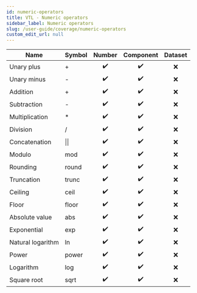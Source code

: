 ```yaml
---
id: numeric-operators
title: VTL - Numeric operators
sidebar_label: Numeric operators
slug: /user-guide/coverage/numeric-operators
custom_edit_url: null
---
```


| Name              | Symbol       |       Number       |     Component      | Dataset |
| ----------------- | :----------- | :----------------: | :----------------: | :-----: |
| Unary plus        | +            | :heavy_check_mark: | :heavy_check_mark: |   :x:   |
| Unary minus       | -            | :heavy_check_mark: | :heavy_check_mark: |   :x:   |
| Addition          | +            | :heavy_check_mark: | :heavy_check_mark: |   :x:   |
| Subtraction       | -            | :heavy_check_mark: | :heavy_check_mark: |   :x:   |
| Multiplication    | \*           | :heavy_check_mark: | :heavy_check_mark: |   :x:   |
| Division          | /            | :heavy_check_mark: | :heavy_check_mark: |   :x:   |
| Concatenation     | &#124;&#124; | :heavy_check_mark: | :heavy_check_mark: |   :x:   |
| Modulo            | mod          | :heavy_check_mark: | :heavy_check_mark: |   :x:   |
| Rounding          | round        | :heavy_check_mark: | :heavy_check_mark: |   :x:   |
| Truncation        | trunc        | :heavy_check_mark: | :heavy_check_mark: |   :x:   |
| Ceiling           | ceil         | :heavy_check_mark: | :heavy_check_mark: |   :x:   |
| Floor             | floor        | :heavy_check_mark: | :heavy_check_mark: |   :x:   |
| Absolute value    | abs          | :heavy_check_mark: | :heavy_check_mark: |   :x:   |
| Exponential       | exp          | :heavy_check_mark: | :heavy_check_mark: |   :x:   |
| Natural logarithm | ln           | :heavy_check_mark: | :heavy_check_mark: |   :x:   |
| Power             | power        | :heavy_check_mark: | :heavy_check_mark: |   :x:   |
| Logarithm         | log          | :heavy_check_mark: | :heavy_check_mark: |   :x:   |
| Square root       | sqrt         | :heavy_check_mark: | :heavy_check_mark: |   :x:   |

